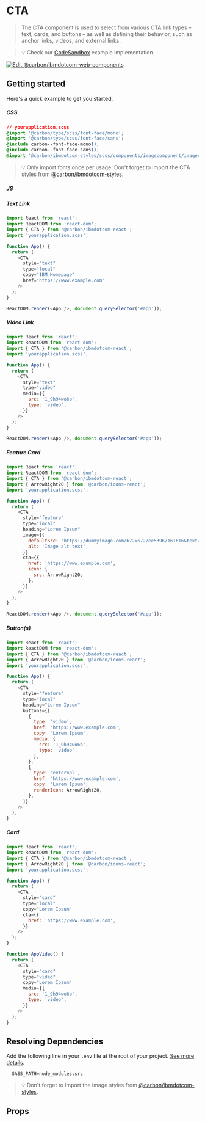 
# CTA

> The CTA component is used to select from various CTA link types – text, cards,
> and buttons – as well as defining their behavior, such as anchor links,
> videos, and external links.

> 💡 Check our
> [CodeSandbox](https://githubbox.com/carbon-design-system/carbon-for-ibm-dotcom/tree/master/packages/react/examples/codesandbox/components/CTA)
> example implementation.

[![Edit @carbon/ibmdotcom-web-components](https://codesandbox.io/static/img/play-codesandbox.svg)](https://githubbox.com/carbon-design-system/carbon-for-ibm-dotcom/tree/master/packages/react/examples/codesandbox/components/CTA)

## Getting started

Here's a quick example to get you started.

##### CSS

```css
// yourapplication.scss
@import '@carbon/type/scss/font-face/mono';
@import '@carbon/type/scss/font-face/sans';
@include carbon--font-face-mono();
@include carbon--font-face-sans();
@import '@carbon/ibmdotcom-styles/scss/components/imagecomponent/imagecomponent';
```

> 💡 Only import fonts once per usage. Don't forget to import the CTA styles
> from
> [@carbon/ibmdotcom-styles](https://github.com/carbon-design-system/carbon-for-ibm-dotcom/blob/master/packages/styles).

##### JS

##### Text Link

```javascript
import React from 'react';
import ReactDOM from 'react-dom';
import { CTA } from '@carbon/ibmdotcom-react';
import 'yourapplication.scss';

function App() {
  return (
    <CTA
      style="text"
      type="local"
      copy="IBM Homepage"
      href="https://www.example.com"
    />
  );
}

ReactDOM.render(<App />, document.querySelector('#app'));
```

##### Video Link

```javascript
import React from 'react';
import ReactDOM from 'react-dom';
import { CTA } from '@carbon/ibmdotcom-react';
import 'yourapplication.scss';

function App() {
  return (
    <CTA
      style="text"
      type="video"
      media={{
        src: '1_9h94wo6b',
        type: 'video',
      }}
    />
  );
}

ReactDOM.render(<App />, document.querySelector('#app'));
```

##### Feature Card

```javascript
import React from 'react';
import ReactDOM from 'react-dom';
import { CTA } from '@carbon/ibmdotcom-react';
import { ArrowRight20 } from '@carbon/icons-react';
import 'yourapplication.scss';

function App() {
  return (
    <CTA
      style="feature"
      type="local"
      heading="Lorem Ipsum"
      image={{
        defaultSrc: 'https://dummyimage.com/672x672/ee5396/161616&text=1x1',
        alt: 'Image alt text',
      }}
      cta={{
        href: 'https://www.example.com',
        icon: {
          src: ArrowRight20,
        },
      }}
    />
  );
}

ReactDOM.render(<App />, document.querySelector('#app'));
```

##### Button(s)

```javascript
import React from 'react';
import ReactDOM from 'react-dom';
import { CTA } from '@carbon/ibmdotcom-react';
import { ArrowRight20 } from '@carbon/icons-react';
import 'yourapplication.scss';

function App() {
  return (
    <CTA
      style="feature"
      type="local"
      heading="Lorem Ipsum"
      buttons={[
        {
          type: 'video',
          href: 'https://www.example.com',
          copy: 'Lorem Ipsum',
          media: {
            src: '1_9h94wo6b',
            type: 'video',
          },
        },
        {
          type: 'external',
          href: 'https://www.example.com',
          copy: 'Lorem Ipsum',
          renderIcon: ArrowRight20,
        },
      ]}
    />
  );
}
```

##### Card

```javascript
import React from 'react';
import ReactDOM from 'react-dom';
import { CTA } from '@carbon/ibmdotcom-react';
import { ArrowRight20 } from '@carbon/icons-react';
import 'yourapplication.scss';

function App() {
  return (
    <CTA
      style="card"
      type="local"
      copy="Lorem Ipsum"
      cta={{
        href: 'https://www.example.com',
      }}
    />
  );
}

function AppVideo() {
  return (
    <CTA
      style="card"
      type="video"
      copy="Lorem Ipsum"
      media={{
        src: '1_9h94wo6b',
        type: 'video',
      }}
    />
  );
}
```

## Resolving Dependencies

Add the following line in your `.env` file at the root of your project.
[See more details](https://github.com/carbon-design-system/carbon-for-ibm-dotcom/tree/master/packages/styles#usage).

```
  SASS_PATH=node_modules:src
```

> 💡 Don't forget to import the image styles from
> [@carbon/ibmdotcom-styles](https://github.com/carbon-design-system/carbon-for-ibm-dotcom/blob/master/packages/styles).

## Props

<Props of={CTA} />

<Description markdown={contributing} />
